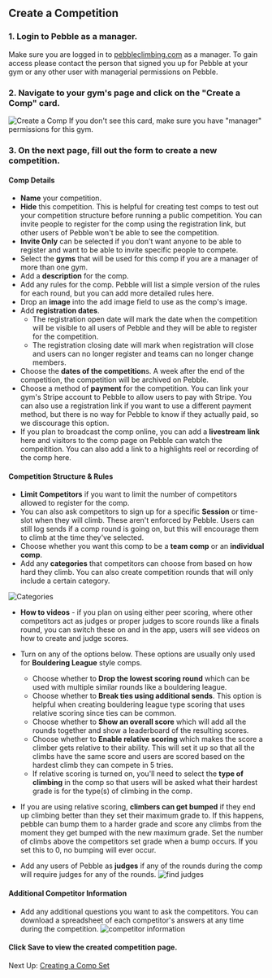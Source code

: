 ## Create a Competition

### 1. Login to Pebble as a manager.

Make sure you are logged in to [pebbleclimbing.com](https://pebbleclimbing.com) as a manager. To gain access please contact the person that signed you up for Pebble at your gym or any other user with managerial permissions on Pebble.

### 2. Navigate to your gym's page and click on the "Create a Comp" card.

![Create a Comp](../images/create-comp-card.png)
If you don't see this card, make sure you have "manager" permissions for this gym.

### 3. On the next page, fill out the form to create a new competition.

#### Comp Details

- **Name** your competition.
- **Hide** this competition. This is helpful for creating test comps to test out your competition structure before running a public competition. You can invite people to register for the comp using the registration link, but other users of Pebble won't be able to see the competition.
- **Invite Only** can be selected if you don't want anyone to be able to register and want to be able to invite specific people to compete.
- Select the **gyms** that will be used for this comp if you are a manager of more than one gym.
- Add a **description** for the comp.
- Add any rules for the comp. Pebble will list a simple version of the rules for each round, but you can add more detailed rules here.
- Drop an **image** into the add image field to use as the comp's image.
- Add **registration dates**.
  - The registration open date will mark the date when the competition will be visible to all users of Pebble and they will be able to register for the competition.
  - The registration closing date will mark when registration will close and users can no longer register and teams can no longer change members.
- Choose the **dates of the competition**s. A week after the end of the competition, the competition will be archived on Pebble.
- Choose a method of **payment** for the competition. You can link your gym's Stripe account to Pebble to allow users to pay with Stripe. You can also use a registration link if you want to use a different payment method, but there is no way for Pebble to know if they actually paid, so we discourage this option.
- If you plan to broadcast the comp online, you can add a **livestream link** here and visitors to the comp page on Pebble can watch the compeitition. You can also add a link to a highlights reel or recording of the comp here.

#### Competition Structure & Rules

- **Limit Competitors** if you want to limit the number of competitors allowed to register for the comp.
- You can also ask competitors to sign up for a specific **Session** or time-slot when they will climb. These aren't enforced by Pebble. Users can still log sends if a comp round is going on, but this will encourage them to climb at the time they've selected.
- Choose whether you want this comp to be a **team comp** or an **individual comp**.
- Add any **categories** that competitors can choose from based on how hard they climb. You can also create competition rounds that will only include a certain category.

![Categories](../images/comp-categories.png)

- **How to videos** - if you plan on using either peer scoring, where other competitors act as judges or proper judges to score rounds like a finals round, you can switch these on and in the app, users will see videos on how to create and judge scores.

- Turn on any of the options below. These options are usually only used for **Bouldering League** style comps.
  - Choose whether to **Drop the lowest scoring round** which can be used with multiple similar rounds like a bouldering league.
  - Choose whether to **Break ties using additional sends**. This option is helpful when creating bouldering league type scoring that uses relative scoring since ties can be common.
  - Choose whether to **Show an overall score** which will add all the rounds together and show a leaderboard of the resulting scores.
  - Choose whether to **Enable relative scoring** which makes the score a climber gets relative to their ability. This will set it up so that all the climbs have the same score and users are scored based on the hardest climb they can compete in 5 tries.
  - If relative scoring is turned on, you'll need to select the **type of climbing** in the comp so that users will be asked what their hardest grade is for the type(s) of climbing in the comp.
- If you are using relative scoring, **climbers can get bumped** if they end up climbing better than they set their maximum grade to. If this happens, pebble can bump them to a harder grade and score any climbs from the moment they get bumped with the new maximum grade. Set the number of climbs above the competitors set grade when a bump occurs. If you set this to 0, no bumping will ever occur.

- Add any users of Pebble as **judges** if any of the rounds during the comp will require judges for any of the rounds.
  ![find judges](../images/find-judges.png)

#### Additional Competitor Information

- Add any additional questions you want to ask the competitors. You can download a spreadsheet of each competitor's answers at any time during the competition.
  ![competitor information](../images/competitor-info.png)

#### Click **Save** to view the created competition page.

Next Up: [Creating a Comp Set](/competitions/create-comp-set)
